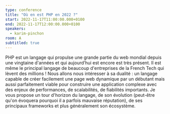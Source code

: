```yaml
---
type: conference
title: "Où en est PHP en 2022 ?"
start: 2022-11-17T11:00:00.000+0100
end: 2022-11-17T12:00:00.000+0100
speakers:
  - karim-pinchon
room: A
subtitled: true
---
```


PHP est un langage qui propulse une grande partie du web mondial depuis une
vingtaine d'années et qui aujourd’hui est encore est très présent. Il est même
le principal langage de beaucoup d'entreprises de la French Tech qui lèvent des
millions ! Nous allons nous intéresser à sa dualité : un langage capable de
créer facilement une page web dynamique par un débutant mais aussi parfaitement
viable pour construire une application complexe avec des enjeux de performances,
de scalabilités, de fiabilités importants. Je vous propose un tour d'horizon du
langage, de son évolution (peut-être qu'on évoquera pourquoi il a parfois
mauvaise réputation), de ses principaux frameworks et plus généralement son
écosystème.

